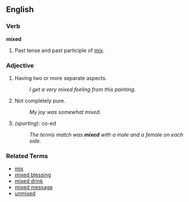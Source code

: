 ==English== <!-- Inflected form from Basic English list -->

===Verb===
'''mixed'''

# Past tense and past participle of [[mix]].

===Adjective=== <!-- Debatable whether this has a life of its own -->
# Having two or more separate aspects.
#:''I get a very mixed feeling from this painting.''
# Not completely pure.
#:''My joy was somewhat mixed.''
#''(sporting)'': co-ed
#:''The tennis match was '''mixed''' with a male and a female on each side.''

===Related Terms===
*[[mix]]
*[[mixed blessing]]
*[[mixed drink]]
*[[mixed message]]
*[[unmixed]]